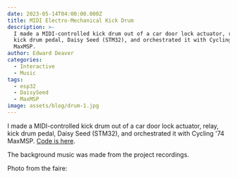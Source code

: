 ```yaml
---
date: 2023-05-14T04:00:00.000Z
title: MIDI Electro-Mechanical Kick Drum
description: >-
  I made a MIDI-controlled kick drum out of a car door lock actuator, relay,
  kick drum pedal, Daisy Seed (STM32), and orchestrated it with Cycling '74
  MaxMSP.
author: Edward Deaver
categories:
  - Interactive
  - Music
tags:
  - esp32
  - DaisySeed
  - MaxMSP
image: assets/blog/drum-1.jpg
---
```


I made a MIDI-controlled kick drum out of a car door lock actuator, relay, kick drum pedal, Daisy Seed (STM32), and orchestrated it with Cycling '74 MaxMSP. [Code is here](https://github.com/EdwardDeaver/Electro-Mechanical-Kick-Drum).

<Vimeo id="815262283" />

The background music was made from the project recordings. 

Photo from the faire:

<AstroImage src="assets/blog/makerfaire2.jpg" width={2000} height={1324} alt="I made a MIDI-controlled kick drum out of a car door lock actuator, relay, kick drum pedal, Daisy Seed (STM32), and orchestrated it with Cycling '74 MaxMSP." caption="My booth at Maker Faire" />
